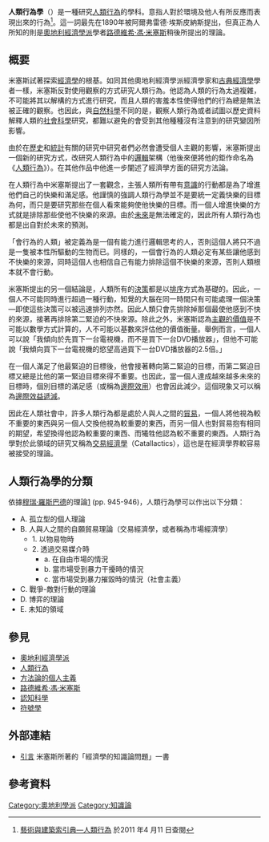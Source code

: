 {{noteTA
|1=zh-hans:人类行动;zh-hant:人類行為;
}}
'''人類行為學'''（{{lang-en|Praxeology}}）是一種研究[[人類行為|人類行為]]的學科。意指人對於環境及他人有所反應而表現出來的行為<ref>[http://db1x.sinica.edu.tw/caat/caat_rptcaatc.php?_op=?SUBJECT_ID:300055168 藝術與建築索引典—人類行為]{{dead link|date=2017年11月 |bot=InternetArchiveBot |fix-attempted=yes }} 於2011 年4 月11 日查閱</ref>。這一詞最先在1890年被阿爾弗雷德·埃斯皮納斯提出，但真正為人所知的則是[[奧地利經濟學派|奧地利經濟學派]]學者[[路德維希·馮·米塞斯|路德維希·馮·米塞斯]]稍後所提出的理論。

== 概要 ==
米塞斯試著探索[[經濟學|經濟學]]的根基。如同其他奧地利經濟學派經濟學家和[[古典經濟學|古典經濟學]]學者一樣，米塞斯反對使用觀察的方式研究人類行為。他認為人類的行為太過複雜，不可能將其以解構的方式進行研究，而且人類的害羞本性使得他們的行為總是無法被正確的觀察。也因此，與[[自然科學|自然科學]]不同的是，觀察人類行為或者試圖以歷史資料解釋人類的[[社會科學|社會科學]]研究，都難以避免的會受到其他種種沒有注意到的研究變因所影響。

由於在[[歷史|歷史]]和[[統計|統計]]有關的研究中研究者們必然會遭受個人主觀的影響，米塞斯提出一個新的研究方式，改研究人類行為中的[[邏輯|邏輯]]架構（他後來便將他的鉅作命名為《[[人類行為|人類行為]]》）。在其他作品中他進一步闡述了經濟學方面的研究方法論。

在人類行為中米塞斯提出了一套觀念，主張人類所有帶有[[意識|意識]]的行動都是為了增進他們自己的快樂和滿足感。他謹慎的強調人類行為學並不是要統一定義快樂的目標為何，而只是要研究那些在個人看來能夠使他快樂的目標。而一個人增進快樂的方式就是排除那些使他不快樂的來源。由於[[未來|未來]]是無法確定的，因此所有人類行為也都是出自對於未來的預測。

「會行為的人類」被定義為是一個有能力進行邏輯思考的人，否則這個人將只不過是一隻被本性所驅動的生物而已。同樣的，一個會行為的人類必定有某些讓他感到不快樂的來源，同時這個人也相信自己有能力排除這個不快樂的來源，否則人類根本就不會行動。

米塞斯提出的另一個結論是，人類所有的[[決策論|決策]]都是以[[序數|排序]]方式為基礎的。因此，一個人不可能同時進行超過一種行動，知覺的大腦在同一時間只有可能處理一個決策—即使這些決策可以被迅速排列亦然。因此人類只會先排除掉那個最使他感到不快的來源，接著再排除第二緊迫的不快來源。除此之外，米塞斯認為[[主觀的價值理論|主觀的價值]]是不可能以數學方式計算的，人不可能以基數來評估他的價值衡量。舉例而言，一個人可以說「我傾向於先買下一台電視機，而不是買下一台DVD播放器」，但他不可能說「我傾向買下一台電視機的慾望高過買下一台DVD播放器的2.5倍。」

在一個人滿足了他最緊迫的目標後，他會接著轉向第二緊迫的目標，而第二緊迫目標又總是比他的第一緊迫目標來得不重要。也因此，當一個人達成越來越多未來的目標時，個別目標的滿足感（或稱為[[邊際效用|邊際效用]]）也會因此減少。這個現象又可以稱為[[邊際收益遞減|邊際效益遞減]]。

因此在人類社會中，許多人類行為都是處於人與人之間的[[貿易|貿易]]，一個人將他視為較不重要的東西與另一個人交換他視為較重要的東西，而另一個人也對貿易抱有相同的期望，希望換得他認為較重要的東西、而犧牲他認為較不重要的東西。人類行為學對於此領域的研究又稱為[[交易經濟學|交易經濟學]]（Catallactics），這也是在經濟學界較容易被接受的理論。

== 人類行為學的分類 ==
依據[[穆瑞·羅斯巴德|穆瑞·羅斯巴德]]的理論[http://www.mises.org/rothbard/schuller.pdf] {{Wayback|url=http://www.mises.org/rothbard/schuller.pdf |date=20140830065142 }}(pp. 945-946)，人類行為學可以作出以下分類：

* A. 孤立型的個人理論
* B. 人與人之間的自願貿易理論（交易經濟學，或者稱為市場經濟學）
** 1. 以物易物時
** 2. 透過交易媒介時
*** a. 在自由市場的情況
*** b. 當市場受到暴力干擾時的情況
*** c. 當市場受到暴力摧毀時的情況（社會主義）
* C. 戰爭-敵對行動的理論
* D. 博弈的理論
* E. 未知的領域

== 參見 ==
* [[奧地利經濟學派|奧地利經濟學派]]
* [[人類行為|人類行為]]
* [[方法論的個人主義|方法論的個人主義]]
* [[路德維希·馮·米塞斯|路德維希·馮·米塞斯]]
* [[認知科學|認知科學]]
* [[符號學|符號學]]

== 外部連結 ==
* [http://www.mises.org/epofe/prefengl.asp 引言] {{Wayback|url=http://www.mises.org/epofe/prefengl.asp |date=20141113104220 }} 米塞斯所著的「經濟學的知識論問題」一書

==參考資料==
<references />

[[Category:奧地利學派|Category:奧地利學派]]
[[Category:知識論|Category:知識論]]
